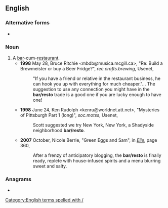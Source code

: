 {{also|bar-resto}}
==English==

===Alternative forms===
* {{l|en|bar-resto}}

===Noun===
{{en-noun}}
# A [[bar]]-cum-[[restaurant]].
#* '''1998''' May 28, Bruce Ritchie <mbdb@musica.mcgill.ca>, "Re: Build a Brewmeister or buy a Beer Fridge?", ''rec.crafts.brewing'', Usenet,
#*: "If you have a friend or relative in the restaurant business, he can hook you up with everything for much cheaper."... The suggestion to use any connection you might have in the '''bar/resto''' trade is a good one if you are lucky enough to have one!
#* '''1998''' June 24, Ken Rudolph <kenru@worldnet.att.net>, "Mysteries of Pittsburgh Part 1 (long)", ''soc.motss'', Usenet,
#*: Scott suggested we try New York, New York, a Shadyside neighborhood '''bar/resto'''.
#* '''2007''' October, Nicole Berrie, "Green Eggs and Sam", in [[w:Elle|''Elle'']], page 360,
#*: After a frenzy of anticipatory blogging, the '''bar/resto''' is finally ready, replete with house-infused spirits and a menu blurring sweet and salty.

===Anagrams===
* {{anagrams|en|aborters|arborets|restobar|taborers}}

[[Category:English terms spelled with /]]